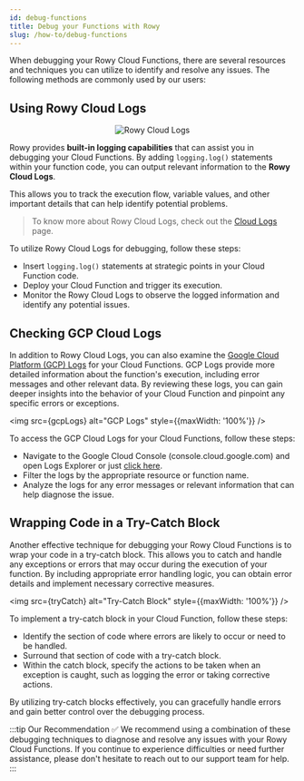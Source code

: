 ```yaml
---
id: debug-functions
title: Debug your Functions with Rowy
slug: /how-to/debug-functions
---
```



When debugging your Rowy Cloud Functions, there are several resources and techniques you can utilize to identify and resolve any issues. The following methods are commonly used by our users:

## Using Rowy Cloud Logs

<p align="center">
<img src={cloudLogs} alt="Rowy Cloud Logs" style={{maxWidth: '100%'}} />
</p>

Rowy provides **built-in logging capabilities** that can assist you in debugging your Cloud Functions. By adding `logging.log()` statements within your function code, you can output relevant information to the **Rowy Cloud Logs**. 

This allows you to track the execution flow, variable values, and other important details that can help identify potential problems.

> To know more about Rowy Cloud Logs, check out the [Cloud Logs](../cloud-logs) page.

To utilize Rowy Cloud Logs for debugging, follow these steps:

- Insert `logging.log()` statements at strategic points in your Cloud Function code.
- Deploy your Cloud Function and trigger its execution.
- Monitor the Rowy Cloud Logs to observe the logged information and identify any potential issues.


## Checking GCP Cloud Logs

In addition to Rowy Cloud Logs, you can also examine the [Google Cloud Platform (GCP) Logs](https://console.cloud.google.com/logs/query) for your Cloud Functions. GCP Logs provide more detailed information about the function's execution, including error messages and other relevant data. By reviewing these logs, you can gain deeper insights into the behavior of your Cloud Function and pinpoint any specific errors or exceptions.

<img src={gcpLogs} alt="GCP Logs" style={{maxWidth: '100%'}} />

To access the GCP Cloud Logs for your Cloud Functions, follow these steps:

- Navigate to the Google Cloud Console (console.cloud.google.com) and open Logs Explorer or just [click here](https://console.cloud.google.com/logs/query).
- Filter the logs by the appropriate resource or function name.
- Analyze the logs for any error messages or relevant information that can help diagnose the issue.

## Wrapping Code in a Try-Catch Block 

Another effective technique for debugging your Rowy Cloud Functions is to wrap your code in a try-catch block. This allows you to catch and handle any exceptions or errors that may occur during the execution of your function. By including appropriate error handling logic, you can obtain error details and implement necessary corrective measures.

<img src={tryCatch} alt="Try-Catch Block" style={{maxWidth: '100%'}} />

To implement a try-catch block in your Cloud Function, follow these steps:

- Identify the section of code where errors are likely to occur or need to be handled.
- Surround that section of code with a try-catch block.
- Within the catch block, specify the actions to be taken when an exception is caught, such as logging the error or taking corrective actions.

By utilizing try-catch blocks effectively, you can gracefully handle errors and gain better control over the debugging process.

:::tip Our Recommendation ✅
We recommend using a combination of these debugging techniques to diagnose and resolve any issues with your Rowy Cloud Functions. If you continue to experience difficulties or need further assistance, please don't hesitate to reach out to our support team for help.
:::